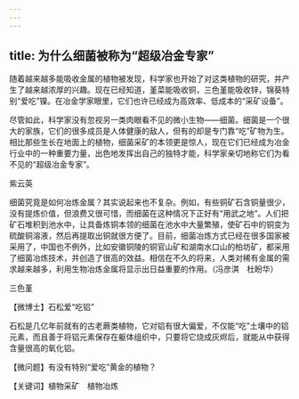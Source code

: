 ```yaml
---
---
---
```

title: 为什么细菌被称为“超级冶金专家”
---




随着越来越多能吸收金属的植物被发现，科学家也开始了对这类植物的研究，并产生了越来越浓厚的兴趣。现在已经知道，堇菜能吸收铜，三色堇能吸收锌，锦葵特别“爱吃”镍。在冶金学家眼里，它们也许已经成为高效率、低成本的“采矿设备”。

尽管如此，科学家没有忽视另一类肉眼看不见的微小生物——细菌。细菌是一个很大的家族，它们的很多成员是人体健康的敌人，但有的却是专门靠“吃”矿物为生。相比那些生长在地面上的植物，细菌采矿的本领更是惊人，现在它们已经成为冶金行业中的一种重要力量，出色地发挥出自己的独特才能，科学家亲切地称它们为看不见的“超级冶金专家”。

紫云英



细菌究竟是如何冶炼金属？其实说起来也不复杂。例如，有些铜矿石含铜量很少，没有提炼价值，但浪费又很可惜，而细菌在这种情况下正好有“用武之地”。人们把矿石堆积到池水中，让具备炼铜本领的细菌在池水中大量繁殖，使矿石中的铜变为硫酸铜溶液，然后再提取出铜就很方便了。目前，细菌冶炼方式已经在很多国家被采用了，中国也不例外，比如安徽铜陵的铜官山矿和湖南水口山的柏坊矿，都采用了细菌冶炼技术，并创造了很高的效益。相信在不久的将来，人类对稀有金属的需求越来越多，利用生物冶炼金属将显示出日益重要的作用。（冯彦淇　杜盼华）

三色堇





【微博士】石松爱“吃铝”



石松是几亿年前就有的古老蕨类植物，它对铝有很大偏爱，不仅能“吃”土壤中的铝元素，而且善于将铝元素保存在躯体组织中，只要将它烧成灰烬后，就能从中获得含量很高的氧化铝。

【微问题】有没有特别“爱吃”黄金的植物？

【关键词】植物采矿　植物冶炼